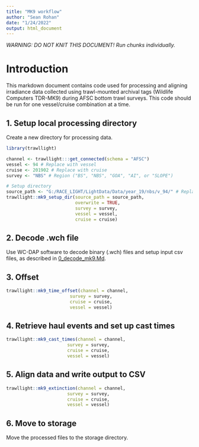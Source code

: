 ```yaml
---
title: "MK9 workflow"
author: "Sean Rohan"
date: "1/24/2022"
output: html_document
---
```


*WARNING: DO NOT KNIT THIS DOCUMENT! Run chunks individually.*

# Introduction

This markdown document contains code used for processing and aligning irradiance data collected using trawl-mounted archival tags (Wildlife Computers TDR-MK9) during AFSC bottom trawl surveys. This code should be run for one vessel/cruise combination at a time.

## 1. Setup local processing directory

Create a new directory for processing data.

```r
library(trawllight)

channel <- trawllight:::get_connected(schema = "AFSC")
vessel <- 94 # Replace with vessel
cruise <- 201902 # Replace with cruise
survey <- "NBS" # Region ("BS", "NBS", "GOA", "AI", or "SLOPE")

# Setup directory
source_path <- "G:/RACE_LIGHT/LightData/Data/year_19/nbs/v_94/" # Replace with the source directory
trawllight::mk9_setup_dir(source_path = source_path,
                          overwrite = TRUE,
                          survey = survey,
                          vessel = vessel,
                          cruise = cruise)
```
## 2. Decode .wch file

Use WC-DAP software to decode binary (.wch) files and setup input csv files, as described in [0_decode_mk9.Md](/0_decode_mk9.Md).

## 3. Offset

```r
trawllight::mk9_time_offset(channel = channel,
                        survey = survey,
                        cruise = cruise,
                        vessel = vessel)
```

## 4. Retrieve haul events and set up cast times

```r
trawllight::mk9_cast_times(channel = channel,
                       survey = survey,
                       cruise = cruise,
                       vessel = vessel)
```

## 5. Align data and write output to CSV

```r
trawllight::mk9_extinction(channel = channel,
                       survey = survey,
                       cruise = cruise,
                       vessel = vessel)
```

## 6. Move to storage

Move the processed files to the storage directory.